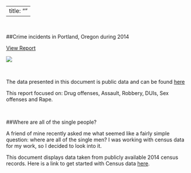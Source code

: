 
---
title: ""
---
&nbsp;
&nbsp;


##Crime incidents in Portland, Oregon during 2014

[View Report](https://reallifedata.github.io/Portland_Crime_2014/)


[![](C:\\Users\\owner\\Desktop\\Website\\Crime.png)](https://reallifedata.github.io/Portland_Crime_2014/) 

&nbsp;

The data presented in this document is public data and can be found [here](http://www.civicapps.org/datasets/crime-incidents-2014)

This report focused on: Drug offenses, Assault, Robbery, DUIs, Sex offenses and Rape.

&nbsp;
&nbsp;

##Where are all of the single people?

A friend of mine recently asked me what seemed like a fairly simple question: where are all of the single men?  I was working with census data for my work, so I decided to look into it. 

This document displays data taken from publicly available 2014 census records. Here is a link to get started with Census data [here](https://www.factfinder.census.gov/faces/nav/jsf/pages/download_center.xhtml).




